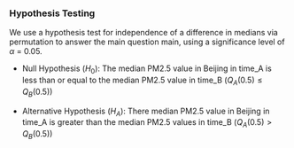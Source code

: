 ### **Hypothesis Testing**

\label{sec:analysis}

We use a hypothesis test for independence of a difference in medians via permutation to answer the main question main, using a significance level of $\alpha$ = 0.05.

-   Null Hypothesis ($H_0$): The median PM2.5 value in Beijing in time_A is less than or equal to the median PM2.5 value in time_B ($Q_{A}(0.5) \leq Q_{B}(0.5)$)

-   Alternative Hypothesis ($H_A$): There median PM2.5 value in Beijing in time_A is greater than the median PM2.5 values in time_B ($Q_{A}(0.5) \gt Q_{B}(0.5)$)
